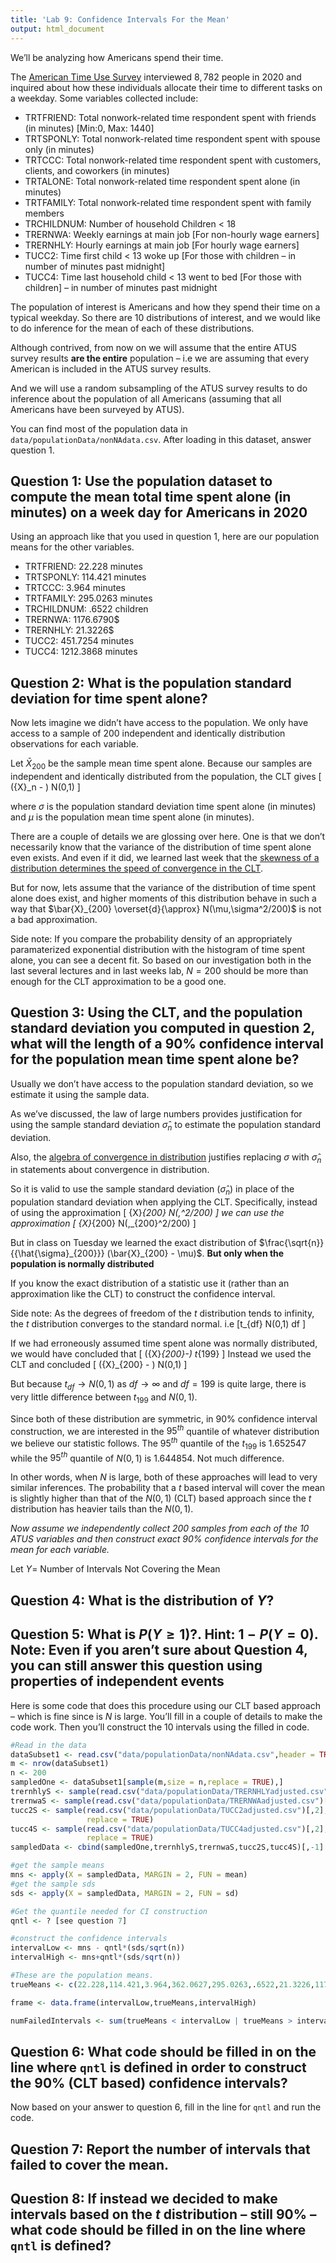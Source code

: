 ```yaml
---
title: 'Lab 9: Confidence Intervals For the Mean'
output: html_document
---
```


We'll be analyzing how Americans spend their time.

The [American Time Use Survey](https://www.bls.gov/tus/overview.htm#1)
 interviewed $8,782$ people in 2020 and inquired about how these individuals allocate their time to different tasks on a weekday. Some variables collected include:
 
 <ul>
  <li>TRTFRIEND: Total nonwork-related time respondent spent with friends (in minutes) [Min:0, Max: 1440] </li>
  <li>TRTSPONLY: Total nonwork-related time respondent spent with spouse only (in minutes) </li>
  <li>TRTCCC: Total nonwork-related time respondent spent with customers, clients, and coworkers (in minutes)</li>
  <li>TRTALONE: Total nonwork-related time respondent spent alone (in minutes) </li>
  <li>TRTFAMILY: Total nonwork-related time respondent spent with family members 
 </li>
 <li>TRCHILDNUM: Number of household Children < 18 </li>
 <li> TRERNWA: Weekly earnings at main job [For non-hourly wage earners]</li>
 <li> TRERNHLY: Hourly earnings at main job [For hourly wage earners]</li>
 <li> TUCC2: Time first child < 13 woke up [For those with children -- in number of minutes past midnight]</li>
 <li> TUCC4: Time last household child < 13 went to bed [For those with children] -- in number of minutes past midnight</li>
</ul>

The population of interest is Americans and how they spend their time on a typical weekday. So there are $10$ distributions of interest, and we would like to do inference for the mean of each of these distributions.

Although contrived, from now on we will assume that the entire ATUS survey results **are the entire** population -- i.e we are assuming that every American is included in the ATUS survey results. 

And we will use a random subsampling of the ATUS survey results to do inference about the population of all Americans (assuming that all Americans have been surveyed by ATUS).

You can find most of the population data in `data/populationData/nonNAdata.csv`. After loading in this dataset, answer question 1.

## Question 1: Use the population dataset to compute the mean total time spent alone (in minutes) on a week day for Americans in 2020


Using an approach like that you used in question 1, here are our population means for the other variables.

 <ul>
  <li>TRTFRIEND: 22.228 minutes 
  <li>TRTSPONLY: 114.421 minutes</li>
  <li>TRTCCC: 3.964 minutes</li>
  <li>TRTFAMILY: 295.0263 minutes
 </li>
 <li>TRCHILDNUM: .6522 children </li>
 <li> TRERNWA: 1176.6790\$</li>
 <li> TRERNHLY: 21.3226\$</li>
 <li> TUCC2: 451.7254 minutes</li>
 <li> TUCC4: 1212.3868 minutes</li>
</ul>


## Question 2: What is the population standard deviation for time spent alone?

Now lets imagine we didn't have access to the population. We only have access to a sample of 200 independent and identically distribution observations for each variable.

Let $\bar{X}_{200}$ be the sample mean time spent alone. Because our samples are independent and identically distributed from the population, the CLT gives 
\[
\frac{\sqrt{n}}{\sigma} (\bar{X}_n - \mu) \overset{d}{\to} N(0,1)
\]

where $\sigma$ is the population standard deviation time spent alone (in minutes) and $\mu$ is the population mean time spent alone (in minutes).

There are a couple of details we are glossing over here. One is that we don't necessarily know that the variance of the distribution of time spent alone even exists. And even if it did, we learned last week that the [skewness of a distribution determines the speed of convergence in the CLT](https://en.wikipedia.org/wiki/Berry%E2%80%93Esseen_theorem).

But for now, lets assume that the variance of the distribution of time spent alone does exist, and higher moments of this distribution behave in such a way that
$\bar{X}_{200} \overset{d}{\approx} N(\mu,\sigma^2/200)$ is not a bad approximation.

Side note: If you compare the probability density of an appropriately paramaterized exponential distribution with the histogram of time spent alone, you can see a decent fit. So based on our investigation both in the last several lectures and in last weeks lab, $N =200$ should be more than enough for the CLT approximation to be a good one.

## Question 3: Using the CLT, and the population standard deviation you computed in question 2, what will the length of a $90\%$ confidence interval for the population mean time spent alone be?

Usually we don't have access to the population standard deviation, so we estimate it using the sample data.

As we've discussed, the law of large numbers provides justification for using the sample standard deviation $\hat{\sigma}_n$ to estimate the population standard deviation.

Also, the [algebra of convergence in distribution](https://en.wikipedia.org/wiki/Slutsky%27s_theorem) justifies replacing $\sigma$ with $\hat{\sigma}_n$ in statements about convergence in distribution.

So it is valid to use the sample standard deviation ($\hat{\sigma}_n$) in place of the population standard deviation when applying the CLT. Specifically, instead of using the approximation
\[
\bar{X}_{200} \overset{d}{\approx} N(\mu,\sigma^2/200)
\]
we can use the approximation
\[
\bar{X}_{200} \overset{d}{\approx} N(\mu,\hat{\sigma}_{200}^2/200)
\]

But in class on Tuesday we learned the exact distribution of $\frac{\sqrt{n}}{{\hat{\sigma}_{200}}} (\bar{X}_{200}  - \mu)$. **But only when the population is normally distributed**

If you know the exact distribution of a statistic use it (rather than an approximation like the CLT) to construct the confidence interval. 

Side note: As the degrees of freedom of the $t$ distribution tends to infinity, the $t$ distribution converges to the standard normal. i.e 
\[t_{df} \overset{d}{\to} N(0,1) \text{ as }df \to \infty\]

If we had erroneously assumed time spent alone was normally distributed, we would have concluded that
\[
\frac{\sqrt{200}}{\hat{\sigma_n}}(\bar{X}_{200}-\mu) \sim t_{199}
\]
Instead we used the CLT and concluded 
\[
  \frac{\sqrt{n}}{{\hat{\sigma}_{200}}} (\bar{X}_{200}  - \mu) \overset{\approx}{\sim} N(0,1)
\]

But because $t_{df} \to N(0,1)$ as $df \to \infty$ and $df = 199$ is quite large, there is very little difference between $t_{199}$ and $N(0,1)$.

Since both of these distribution are symmetric, in $90\%$ confidence interval construction, we are interested in the $95^{th}$ quantile of whatever distribution we believe our statistic follows. The $95^{th}$ quantile of the $t_{199}$ is $1.652547$ while the $95^{th}$ quantile of $N(0,1)$ is $1.644854$. Not much difference.

In other words, when $N$ is large, both of these approaches will lead to very similar inferences. The probability that a $t$ based interval will cover the mean is slightly higher than that of the $N(0,1)$ (CLT) based approach since the $t$ distribution has heavier tails than the $N(0,1)$.


*Now assume we independently collect 200 samples from each of the 10 ATUS variables and then construct exact $90\%$ confidence intervals for the mean for each variable.*

Let $Y =$ Number of Intervals Not Covering the Mean

## Question 4: What is the distribution of $Y$?

## Question 5: What is $P(Y \geq 1)$?. Hint: $1 - P(Y = 0)$. Note: Even if you aren't sure about Question 4, you can still answer this question using properties of independent events



Here is some code that does this procedure using our CLT based approach -- which is fine since is $N$ is large. You'll fill in a couple of details to make the code work. Then you'll construct the 10 intervals using the filled in code.

```r
#Read in the data
dataSubset1 <- read.csv("data/populationData/nonNAdata.csv",header = TRUE)
m <- nrow(dataSubset1)
n <- 200
sampledOne <- dataSubset1[sample(m,size = n,replace = TRUE),]
trernhlyS <- sample(read.csv("data/populationData/TRERNHLYadjusted.csv")[,2],size = n,replace = TRUE)
trernwaS <- sample(read.csv("data/populationData/TRERNWAadjusted.csv")[,2],size = n,replace = TRUE)
tucc2S <- sample(read.csv("data/populationData/TUCC2adjusted.csv")[,2],size = n,
                 replace = TRUE)
tucc4S <- sample(read.csv("data/populationData/TUCC4adjusted.csv")[,2],size = n,
                 replace = TRUE)
sampledData <- cbind(sampledOne,trernhlyS,trernwaS,tucc2S,tucc4S)[,-1]

#get the sample means
mns <- apply(X = sampledData, MARGIN = 2, FUN = mean)
#get the sample sds
sds <- apply(X = sampledData, MARGIN = 2, FUN = sd)

#Get the quantile needed for CI construction
qntl <- ? [see question 7]

#construct the confidence intervals 
intervalLow <- mns - qntl*(sds/sqrt(n))
intervalHigh <- mns+qntl*(sds/sqrt(n))

#These are the population means.
trueMeans <- c(22.228,114.421,3.964,362.0627,295.0263,.6522,21.3226,1176.6790,451.7254,1212.3868)

frame <- data.frame(intervalLow,trueMeans,intervalHigh)

numFailedIntervals <- sum(trueMeans < intervalLow | trueMeans > intervalHigh)
```

## Question 6: What code should be filled in on the line where `qntl` is defined in order to construct the $90\%$ (CLT based) confidence intervals?

Now based on your answer to question $6$, fill in the line for `qntl` and run the code.

## Question 7: Report the number of intervals that failed to cover the mean.

## Question 8: If instead we decided to make intervals based on the $t$ distribution -- still $90\%$ -- what code should be filled in on the line where `qntl` is defined?



